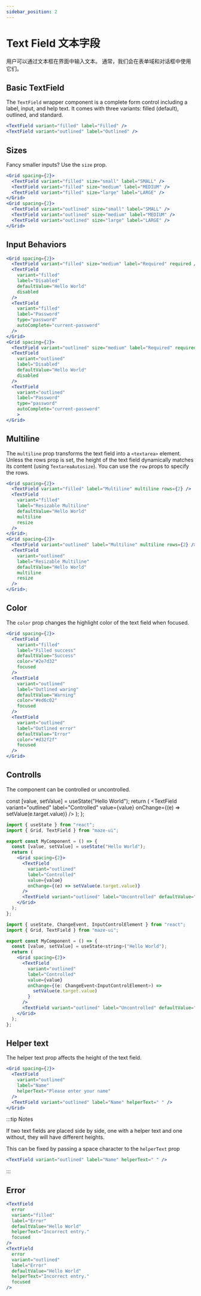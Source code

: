 ```yaml
---
sidebar_position: 2
---
```



# Text Field 文本字段

用户可以通过文本框在界面中输入文本。 通常，我们会在表单域和对话框中使用它们。

## Basic TextField

The `TextField` wrapper component is a complete form control including a label, input, and help text. It comes with three variants: filled (default), outlined, and standard.

<Wrapper>
  <Grid spacing={2} justifyContent="center">
    <TextField variant="filled" label="Filled" />
    <TextField variant="outlined" label="Outlined" />
  </Grid>
</Wrapper>

```jsx
<TextField variant="filled" label="Filled" />
<TextField variant="outlined" label="Outlined" />
```

## Sizes

Fancy smaller inputs? Use the `size` prop.

<Wrapper>
  <Grid spacing={2} justifyContent="center">
    <Grid spacing={2}>
      <TextField variant="filled" size="small" label="SMALL" />
      <TextField variant="filled" size="medium" label="MEDIUM" />
      <TextField variant="filled" size="large" label="LARGE" />
    </Grid>
    <Grid spacing={2}>
      <TextField variant="outlined" size="small" label="SMALL" />
      <TextField variant="outlined" size="medium" label="MEDIUM" />
      <TextField variant="outlined" size="large" label="LARGE" />
    </Grid>
  </Grid>
</Wrapper>

```jsx
<Grid spacing={2}>
  <TextField variant="filled" size="small" label="SMALL" />
  <TextField variant="filled" size="medium" label="MEDIUM" />
  <TextField variant="filled" size="large" label="LARGE" />
</Grid>
<Grid spacing={2}>
  <TextField variant="outlined" size="small" label="SMALL" />
  <TextField variant="outlined" size="medium" label="MEDIUM" />
  <TextField variant="outlined" size="large" label="LARGE" />
</Grid>
```

## Input Behaviors

<Wrapper>
  <Grid spacing={2} justifyContent="center">
    <Grid spacing={2}>
      <TextField variant="filled" size="medium" label="Required" required />
      <TextField
        variant="filled"
        label="Disabled"
        defaultValue="Hello World"
        disabled
      />
      <TextField
        variant="filled"
        label="Password"
        type="password"
        autoComplete="current-password"
      />
    </Grid>
    <Grid spacing={2}>
      <TextField variant="outlined" size="medium" label="Required" required />
      <TextField
        variant="outlined"
        label="Disabled"
        defaultValue="Hello World"
        disabled
      />
      <TextField
        variant="outlined"
        label="Password"
        type="password"
        autoComplete="current-password"
      />
    </Grid>
  </Grid>
</Wrapper>

```jsx
<Grid spacing={2}>
  <TextField variant="filled" size="medium" label="Required" required />
  <TextField
    variant="filled"
    label="Disabled"
    defaultValue="Hello World"
    disabled
  />
  <TextField
    variant="filled"
    label="Password"
    type="password"
    autoComplete="current-password"
  />
</Grid>
<Grid spacing={2}>
  <TextField variant="outlined" size="medium" label="Required" required />
  <TextField
    variant="outlined"
    label="Disabled"
    defaultValue="Hello World"
    disabled
  />
  <TextField
    variant="outlined"
    label="Password"
    type="password"
    autoComplete="current-password"
    >
</Grid>
```

## Multiline

The `multiline` prop transforms the text field into a `<textarea>` element. Unless the rows prop is set, the height of the text field dynamically matches its content (using `TextareaAutosize`). You can use the `row` props to specify the rows.

<Wrapper>
  <Grid spacing={2} justifyContent="center">
    <Grid spacing={2}>
      <TextField variant="filled" label="Multiline" multiline rows={2} />
      <TextField
        variant="filled"
        label="Resizable Multiline"
        defaultValue="Hello World"
        multiline
        resize
      />
    </Grid>
    <Grid spacing={2}>
      <TextField variant="outlined" label="Multiline" multiline rows={2} />
      <TextField
        variant="outlined"
        label="Resizable Multiline"
        defaultValue="Hello World"
        multiline
        resize
      />
    </Grid>
  </Grid>
</Wrapper>

```jsx
<Grid spacing={2}>
  <TextField variant="filled" label="Multiline" multiline rows={2} />
  <TextField
    variant="filled"
    label="Resizable Multiline"
    defaultValue="Hello World"
    multiline
    resize
  />
</Grid>;
<Grid spacing={2}>
  <TextField variant="outlined" label="Multiline" multiline rows={2} />
  <TextField
    variant="outlined"
    label="Resizable Multiline"
    defaultValue="Hello World"
    multiline
    resize
  />
</Grid>;
```

## Color

The `color` prop changes the highlight color of the text field when focused.

<Wrapper>
  <Grid spacing={2} justifyContent="center">
    <TextField
      variant="filled"
      label="Filled success"
      defaultValue="Success"
      color="#2e7d32"
      focused
    />
    <TextField
      variant="outlined"
      label="Outlined waring"
      defaultValue="Warning"
      color="#ed6c02"
      focused
    />
    <TextField
      variant="outlined"
      label="Outlined error"
      defaultValue="Error"
      color="#d32f2f"
      focused
    />
  </Grid>
</Wrapper>

```jsx
<Grid spacing={2}>
  <TextField
    variant="filled"
    label="Filled success"
    defaultValue="Success"
    color="#2e7d32"
    focused
  />
  <TextField
    variant="outlined"
    label="Outlined waring"
    defaultValue="Warning"
    color="#ed6c02"
    focused
  />
  <TextField
    variant="outlined"
    label="Outlined error"
    defaultValue="Error"
    color="#d32f2f"
    focused
  />
</Grid>
```

## Controlls

The component can be controlled or uncontrolled.

  const [value, setValue] = useState("Hello World");
  return (
    <Wrapper>
      <Grid spacing={2} justifyContent="center">
        <TextField
          variant="outlined"
          label="Controlled"
          value={value}
          onChange={(e) => setValue(e.target.value)}
        />
        <TextField variant="outlined" label="Uncontrolled" defaultValue="foo" />
      </Grid>
    </Wrapper>
  );
};

<Controlls />

<Tabs className="lang-tabs">
  <TabItem value="Javascript">

```jsx
import { useState } from "react";
import { Grid, TextField } from "maze-ui";

export const MyComponent = () => {
  const [value, setValue] = useState("Hello World");
  return (
    <Grid spacing={2}>
      <TextField
        variant="outlined"
        label="Controlled"
        value={value}
        onChange={(e) => setValue(e.target.value)}
      />
      <TextField variant="outlined" label="Uncontrolled" defaultValue="foo" />
    </Grid>
  );
};
```

</TabItem>
  <TabItem value="TypeScript">

```jsx
import { useState, ChangeEvent, InputControlElement } from "react";
import { Grid, TextField } from "maze-ui";

export const MyComponent = () => {
  const [value, setValue] = useState<string>("Hello World");
  return (
    <Grid spacing={2}>
      <TextField
        variant="outlined"
        label="Controlled"
        value={value}
        onChange={(e: ChangeEvent<InputControlElement>) =>
          setValue(e.target.value)
        }
      />
      <TextField variant="outlined" label="Uncontrolled" defaultValue="foo" />
    </Grid>
  );
};
```

  </TabItem>
</Tabs>

## Helper text

The helper text prop affects the height of the text field.

<Wrapper>
  <Grid spacing={2} justifyContent="center">
    <TextField
      variant="outlined"
      label="Name"
      helperText="Please enter your name"
    />
    <TextField variant="outlined" label="Name" helperText=" " />
  </Grid>
</Wrapper>

```jsx
<Grid spacing={2}>
  <TextField
    variant="outlined"
    label="Name"
    helperText="Please enter your name"
  />
  <TextField variant="outlined" label="Name" helperText=" " />
</Grid>
```

:::tip Notes

If two text fields are placed side by side, one with a helper text and one without, they will have different heights.

This can be fixed by passing a space character to the `helperText` prop

```jsx
<TextField variant="outlined" label="Name" helperText=" " />
```

:::

## Error

<Wrapper>
  <Grid spacing={2} justifyContent="center">
    <TextField
      error
      variant="filled"
      label="Error"
      defaultValue="Hello World"
      helperText="Incorrect entry."
      focused
    />
    <TextField
      error
      variant="outlined"
      label="Error"
      defaultValue="Hello World"
      helperText="Incorrect entry."
      focused
    />
  </Grid>
</Wrapper>

```jsx
<TextField
  error
  variant="filled"
  label="Error"
  defaultValue="Hello World"
  helperText="Incorrect entry."
  focused
/>
<TextField
  error
  variant="outlined"
  label="Error"
  defaultValue="Hello World"
  helperText="Incorrect entry."
  focused
/>
```

